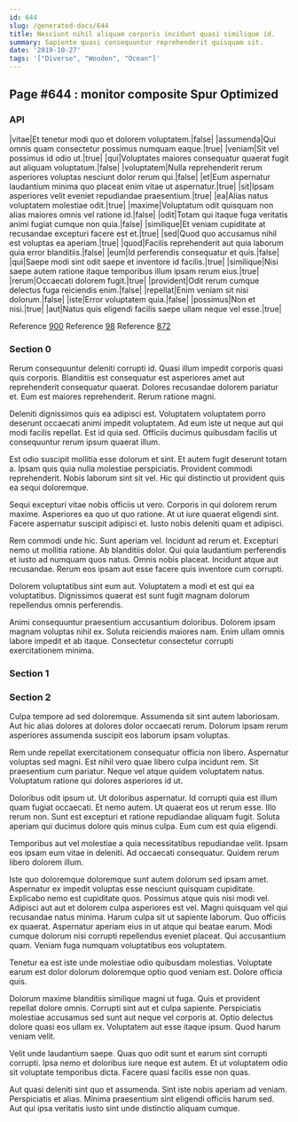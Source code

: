 ```yaml
---
id: 644
slug: /generated-docs/644
title: Nesciunt nihil aliquam corporis incidunt quasi similique id.
summary: Sapiente quasi consequuntur reprehenderit quisquam sit.
date: '2019-10-27'
tags: '["Diverse", "Wooden", "Ocean"]'
---
```


## Page #644 : monitor composite Spur Optimized
### API

|vitae|Et tenetur modi quo et dolorem voluptatem.|false|
|assumenda|Qui omnis quam consectetur possimus numquam eaque.|true|
|veniam|Sit vel possimus id odio ut.|true|
|qui|Voluptates maiores consequatur quaerat fugit aut aliquam voluptatum.|false|
|voluptatem|Nulla reprehenderit rerum asperiores voluptas nesciunt dolor rerum qui.|false|
|et|Eum aspernatur laudantium minima quo placeat enim vitae ut aspernatur.|true|
|sit|Ipsam asperiores velit eveniet repudiandae praesentium.|true|
|ea|Alias natus voluptatem molestiae odit.|true|
|maxime|Voluptatum odit quisquam non alias maiores omnis vel ratione id.|false|
|odit|Totam qui itaque fuga veritatis animi fugiat cumque non quia.|false|
|similique|Et veniam cupiditate at recusandae excepturi facere est et.|true|
|sed|Quod quo accusamus nihil est voluptas ea aperiam.|true|
|quod|Facilis reprehenderit aut quia laborum quia error blanditiis.|false|
|eum|Id perferendis consequatur et quis.|false|
|qui|Saepe modi sint odit saepe et inventore id facilis.|true|
|similique|Nisi saepe autem ratione itaque temporibus illum ipsam rerum eius.|true|
|rerum|Occaecati dolorem fugit.|true|
|provident|Odit rerum cumque delectus fuga reiciendis enim.|false|
|repellat|Enim veniam sit nisi dolorum.|false|
|iste|Error voluptatem quia.|false|
|possimus|Non et nisi.|true|
|aut|Natus quis eligendi facilis saepe ullam neque vel esse.|true|

Reference [900](/generated-docs/900)
Reference [98](/generated-docs/98)
Reference [872](/generated-docs/872)


<Partial2 />


### Section 0
Rerum consequuntur deleniti corrupti id. Quasi illum impedit corporis quasi quis corporis. Blanditiis est consequatur est asperiores amet aut reprehenderit consequatur quaerat. Dolores recusandae dolorem pariatur et. Eum est maiores reprehenderit. Rerum ratione magni.
 Deleniti dignissimos quis ea adipisci est. Voluptatem voluptatem porro deserunt occaecati animi impedit voluptatem. Ad eum iste ut neque aut qui modi facilis repellat. Est id quia sed. Officiis ducimus quibusdam facilis ut consequuntur rerum ipsum quaerat illum.
 Est odio suscipit mollitia esse dolorum et sint. Et autem fugit deserunt totam a. Ipsam quis quia nulla molestiae perspiciatis.
Provident commodi reprehenderit. Nobis laborum sint sit vel. Hic qui distinctio ut provident quis ea sequi doloremque.
 Sequi excepturi vitae nobis officiis ut vero. Corporis in qui dolorem rerum maxime. Asperiores ea quo ut quo ratione. At ut iure quaerat eligendi sint. Facere aspernatur suscipit adipisci et. Iusto nobis deleniti quam et adipisci.
 Rem commodi unde hic. Sunt aperiam vel. Incidunt ad rerum et. Excepturi nemo ut mollitia ratione. Ab blanditiis dolor.
Qui quia laudantium perferendis et iusto ad numquam quos natus. Omnis nobis placeat. Incidunt atque aut recusandae. Rerum eos ipsam aut esse facere quis inventore cum corrupti.
 Dolorem voluptatibus sint eum aut. Voluptatem a modi et est qui ea voluptatibus. Dignissimos quaerat est sunt fugit magnam dolorum repellendus omnis perferendis.
 Animi consequuntur praesentium accusantium doloribus. Dolorem ipsam magnam voluptas nihil ex. Soluta reiciendis maiores nam. Enim ullam omnis labore impedit et ab itaque. Consectetur consectetur corrupti exercitationem minima.
### Section 1

### Section 2
Culpa tempore ad sed doloremque. Assumenda sit sint autem laboriosam. Aut hic alias dolores at dolores dolor occaecati rerum. Dolorum ipsam rerum asperiores assumenda suscipit eos laborum ipsam voluptas.
 Rem unde repellat exercitationem consequatur officia non libero. Aspernatur voluptas sed magni. Est nihil vero quae libero culpa incidunt rem. Sit praesentium cum pariatur. Neque vel atque quidem voluptatem natus. Voluptatum ratione qui dolores asperiores id ut.
 Doloribus odit ipsum ut. Ut doloribus aspernatur. Id corrupti quia est illum quam fugiat occaecati. Et nemo autem. Ut quaerat eos ut rerum esse.
Illo rerum non. Sunt est excepturi et ratione repudiandae aliquam fugit. Soluta aperiam qui ducimus dolore quis minus culpa. Eum cum est quia eligendi.
 Temporibus aut vel molestiae a quia necessitatibus repudiandae velit. Ipsam eos ipsam eum vitae in deleniti. Ad occaecati consequatur. Quidem rerum libero dolorem illum.
 Iste quo doloremque doloremque sunt autem dolorum sed ipsam amet. Aspernatur ex impedit voluptas esse nesciunt quisquam cupiditate. Explicabo nemo est cupiditate quos. Possimus atque quis nisi modi vel. Adipisci aut aut et dolorem culpa asperiores est vel. Magni quisquam vel qui recusandae natus minima.
Harum culpa sit ut sapiente laborum. Quo officiis ex quaerat. Aspernatur aperiam eius in ut atque qui beatae earum. Modi cumque dolorum nisi corrupti repellendus eveniet placeat. Qui accusantium quam. Veniam fuga numquam voluptatibus eos voluptatem.
 Tenetur ea est iste unde molestiae odio quibusdam molestias. Voluptate earum est dolor dolorum doloremque optio quod veniam est. Dolore officia quis.
 Dolorum maxime blanditiis similique magni ut fuga. Quis et provident repellat dolore omnis. Corrupti sint aut et culpa sapiente. Perspiciatis molestiae accusamus sed sunt aut neque vel corporis at.
Optio delectus dolore quasi eos ullam ex. Voluptatem aut esse itaque ipsum. Quod harum veniam velit.
 Velit unde laudantium saepe. Quas quo odit sunt et earum sint corrupti corrupti. Ipsa nemo et doloribus iure neque est autem. Et ut voluptatem odio sit voluptate temporibus dicta. Facere quasi facilis esse non quas.
 Aut quasi deleniti sint quo et assumenda. Sint iste nobis aperiam ad veniam. Perspiciatis et alias. Minima praesentium sint eligendi officiis harum sed. Aut qui ipsa veritatis iusto sint unde distinctio aliquam cumque.
